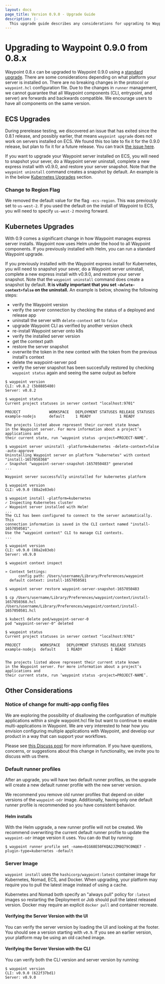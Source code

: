 ```yaml
---
layout: docs
page_title: Version 0.9.0 - Upgrade Guide
description: |-
  This upgrade guide describes any considerations for upgrading to Waypoint 0.9.0.
---
```


# Upgrading to Waypoint 0.9.0 from 0.8.x

Waypoint 0.8.x can be upgraded to Waypoint 0.9.0 using a [standard upgrade](/waypoint/docs/upgrading#standard-upgrade).
There are some considerations depending on what platform your server is installed on.
There are no breaking changes in the protocol or `waypoint.hcl` configuration file.
Due to the changes in `runner` management, we cannot guarantee that all Waypoint
components (CLI, entrypoint, and server) are forwards and backwards
compatible. We encourage users to have all components on the same version.

## ECS Upgrades

During prerelease testing, we discovered an issue that has exited since the 0.8.1
release, and possibly earlier, that means `waypoint upgrade` does not work on
servers installed on ECS. We found this too late to fix it for the 0.9.0 release,
but plan to fix it for a future release. You can track [the issue here](https://github.com/hashicorp/waypoint/issues/3527).

If you want to upgrade your Waypoint server installed on ECS, you will need to
snapshot your sever, do a Waypoint server uninstall, complete a new express
install with v0.9.0, and restore your server snapshot. Note that the
`waypoint uninstall` command creates a snapshot by default.
An example is in the below [Kubernetes Upgrades](#kubernetes-upgrades) section.

### Change to Region Flag

We removed the default value for the flag `-ecs-region`. This was previously set
to `us-west-2`. If you used the default on the install of Waypoint to ECS, you will
need to specify `us-west-2` moving forward.

## Kubernetes Upgrades

With 0.9 comes a significant change in how Waypoint manages express server installs.
Waypoint now uses Helm under the hood to all Waypoint components. If you previously
installed with Helm, you can run a standard Waypoint upgrade.

If you previously installed with the Waypoint express install for Kubernetes,
you will need to snapshot your sever, do a Waypoint server uninstall, complete a
new express install with v0.9.0, and restore your server snapshot. Note that the
`waypoint uninstall` command does create a snapshot by default. **It is vitally
important that you set `-delete-context=false` on the uninstall.**
An example is below, showing the following steps:

- verify the Waypoint version
- verify the server connection by checking the status of a deployed and release app
- uninstall the server with `delete-context` set to `false`
- upgrade Waypoint CLI as verified by another version check
- re-install Waypoint server onto k8s
- verify the installed server version
- get the context path
- restore the server snapshot
- overwrite the token in the new context with the token from the previous install's context
- delete the waypoint-server pod
- verify the server snapshot has been succesfully restored by checking `waypoint status` again and seeing the same output as before

```shell-session
$ waypoint version
CLI: v0.8.2 (5b8885480)
Server: v0.8.2

$ waypoint status
Current project statuses in server context "localhost:9701"

PROJECT          	WORKSPACE	DEPLOYMENT STATUSES	RELEASE STATUSES
example-nodejs   	default  	1 READY            	1 READY

The projects listed above represent their current state known
in the Waypoint server. For more information about a project’s applications and
their current state, run ‘waypoint status -project=PROJECT-NAME’.

$ waypoint server uninstall -platform=kubernetes -delete-context=false -auto-approve
Uninstalling Waypoint server on platform "kubernetes" with context "install-1657050368"
✓ Snapshot "waypoint-server-snapshot-1657050483" generated
...

Waypoint server successfully uninstalled for kubernetes platform

$ waypoint version
CLI: v0.9.0 (88a2e83eb)

$ waypoint install -platform=kubernetes
✓ Inspecting Kubernetes cluster
✓ Waypoint server installed with Helm!
...
The CLI has been configured to connect to the server automatically. This
connection information is saved in the CLI context named "install-1657050581".
Use the "waypoint context" CLI to manage CLI contexts.
...

$ waypoint version
CLI: v0.9.0 (88a2e83eb)
Server: v0.9.0

$ waypoint context inspect

» Context Settings:
      config path: /Users/username/Library/Preferences/waypoint
  default context: install-1657050581

$ waypoint server restore waypoint-server-snapshot-1657050483

$ cp /Users/username/Library/Preferences/waypoint/context/install-1657050368.hcl /Users/username/Library/Preferences/waypoint/context/install-1657050581.hcl

$ kubectl delete pod/waypoint-server-0
pod "waypoint-server-0" deleted

$ waypoint status
Current project statuses in server context "localhost:9701"

PROJECT       	WORKSPACE	DEPLOYMENT STATUSES	RELEASE STATUSES
example-nodejs	default  	1 READY            	1 READY


The projects listed above represent their current state known
in the Waypoint server. For more information about a project’s applications and
their current state, run ‘waypoint status -project=PROJECT-NAME’.
```

## Other Considerations

### Notice of change for multi-app config files

We are exploring the possibility of disallowing the configuration of multiple
applications within a single waypoint.hcl file but want to continue to enable
multi-applications in Waypoint. We are very interested to hear how you
envision configuring multiple applications with Waypoint, and develop our
product in a way that can support your workflows.

Please see [this Discuss post](https://discuss.hashicorp.com/t/deprecating-projects-or-how-i-learned-to-love-apps/40888)
for more information. If you have questions, concerns, or suggestions
about this change in functionality, we invite you to discuss with us there.

### Default runner profiles

After an upgrade, you will have two default runner profiles, as the upgrade
will create a new default runner profile with the new server version.

We recommend you remove old runner profiles that depend on older versions of
the `waypoint-odr` image. Additionally, having only one default runner profile
is recommended so you have consistent behavior.

#### Helm installs

With the Helm upgrade, a new runner profile will not be created. We recommend
overwriting the current default runner profile to update the `waypoint-odr`
image version it uses. You can do that by running:

```shell-session
$ waypoint runner profile set -name=01G68E50FKQA2JZM8Q79C0NQE7 -plugin-type=kubernetes -default
```

### Server Image

`waypoint install` uses the `hashicorp/waypoint:latest` container image for
Kubernetes, Nomad, ECS, and Docker. When upgrading, your platform may require
you to pull the latest image instead of using a cache.

Kubernetes and Nomad both specify an "always pull" policy for `:latest` images
so restarting the Deployment or Job should pull the latest released version.
Docker may require an explicit `docker pull` and container recreate.

#### Verifying the Server Version with the UI

You can verify the server version by loading the UI and looking at the footer.
You should see a version starting with `v0.9`. If you see an earlier version,
your platform may be using an old cached image.

#### Verifying the Server Version with the CLI

You can verify both the CLI version and server version by running:

```shell-session
$ waypoint version
CLI: v0.9.0 (622f37bd1)
Server: v0.9.0
```
